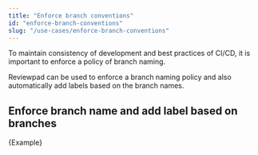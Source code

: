 ```yaml
---
title: "Enforce branch conventions"
id: "enforce-branch-conventions"
slug: "/use-cases/enforce-branch-conventions"
---
```



To maintain consistency of development and best practices of CI/CD, it is important to enforce a policy of branch naming.

Reviewpad can be used to enforce a branch naming policy and also automatically add labels based on the branch names.

## Enforce branch name and add label based on branches

<CodeBlock language="yml">{Example}</CodeBlock>
